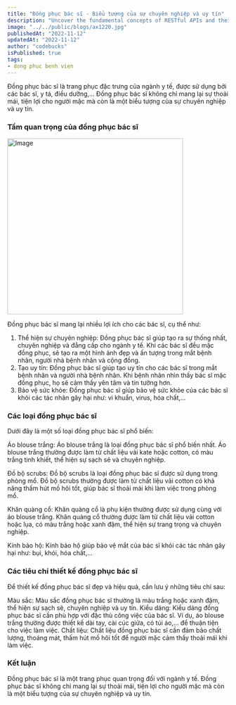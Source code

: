 ```yaml
---
title: "Đồng phục bác sĩ - Biểu tượng của sự chuyên nghiệp và uy tín"
description: "Uncover the fundamental concepts of RESTful APIs and their crucial role in modern web application development."
image: "../../public/blogs/ax1220.jpg"
publishedAt: "2022-11-12"
updatedAt: "2022-11-12"
author: "codebucks"
isPublished: true
tags:
- dong phuc benh vien
---
```




Đồng phục bác sĩ là trang phục đặc trưng của ngành y tế, được sử dụng bởi các bác sĩ, y tá, điều dưỡng,... Đồng phục bác sĩ không chỉ mang lại sự thoải mái, tiện lợi cho người mặc mà còn là một biểu tượng của sự chuyên nghiệp và uy tín.

### Tầm quan trọng của đồng phục bác sĩ
<Image
  src="/blogs/ax1235.png"
  width="400"
  height="400"
  alt="Image"
  sizes="100vw"
/>

Đồng phục bác sĩ mang lại nhiều lợi ích cho các bác sĩ, cụ thể như:

1. Thể hiện sự chuyên nghiệp: Đồng phục bác sĩ giúp tạo ra sự thống nhất, chuyên nghiệp và đẳng cấp cho ngành y tế. Khi các bác sĩ đều mặc đồng phục, sẽ tạo ra một hình ảnh đẹp và ấn tượng trong mắt bệnh nhân, người nhà bệnh nhân và cộng đồng.
2. Tạo uy tín: Đồng phục bác sĩ giúp tạo uy tín cho các bác sĩ trong mắt bệnh nhân và người nhà bệnh nhân. Khi bệnh nhân nhìn thấy bác sĩ mặc đồng phục, họ sẽ cảm thấy yên tâm và tin tưởng hơn.
3. Bảo vệ sức khỏe: Đồng phục bác sĩ giúp bảo vệ sức khỏe của các bác sĩ khỏi các tác nhân gây hại như: vi khuẩn, virus, hóa chất,...

### Các loại đồng phục bác sĩ

Dưới đây là một số loại đồng phục bác sĩ phổ biến:



Áo blouse trắng: Áo blouse trắng là loại đồng phục bác sĩ phổ biến nhất. Áo blouse trắng thường được làm từ chất liệu vải kate hoặc cotton, có màu trắng tinh khiết, thể hiện sự sạch sẽ và chuyên nghiệp.

Đồ bộ scrubs: Đồ bộ scrubs là loại đồng phục bác sĩ được sử dụng trong phòng mổ. Đồ bộ scrubs thường được làm từ chất liệu vải cotton có khả năng thấm hút mồ hôi tốt, giúp bác sĩ thoải mái khi làm việc trong phòng mổ.

Khăn quàng cổ: Khăn quàng cổ là phụ kiện thường được sử dụng cùng với áo blouse trắng. Khăn quàng cổ thường được làm từ chất liệu vải cotton hoặc lụa, có màu trắng hoặc xanh đậm, thể hiện sự trang trọng và chuyên nghiệp.

Kính bảo hộ: Kính bảo hộ giúp bảo vệ mắt của bác sĩ khỏi các tác nhân gây hại như: bụi, khói, hóa chất,...

### Các tiêu chí thiết kế đồng phục bác sĩ

Để thiết kế đồng phục bác sĩ đẹp và hiệu quả, cần lưu ý những tiêu chí sau:

Màu sắc: Màu sắc đồng phục bác sĩ thường là màu trắng hoặc xanh đậm, thể hiện sự sạch sẽ, chuyên nghiệp và uy tín.
Kiểu dáng: Kiểu dáng đồng phục bác sĩ cần phù hợp với đặc thù công việc của bác sĩ. Ví dụ, áo blouse trắng thường được thiết kế dài tay, cài cúc giữa, có túi áo,... để thuận tiện cho việc làm việc.
Chất liệu: Chất liệu đồng phục bác sĩ cần đảm bảo chất lượng, thoáng mát, thấm hút mồ hôi tốt để người mặc cảm thấy thoải mái khi làm việc.
### Kết luận

Đồng phục bác sĩ là một trang phục quan trọng đối với ngành y tế. Đồng phục bác sĩ không chỉ mang lại sự thoải mái, tiện lợi cho người mặc mà còn là một biểu tượng của sự chuyên nghiệp và uy tín.